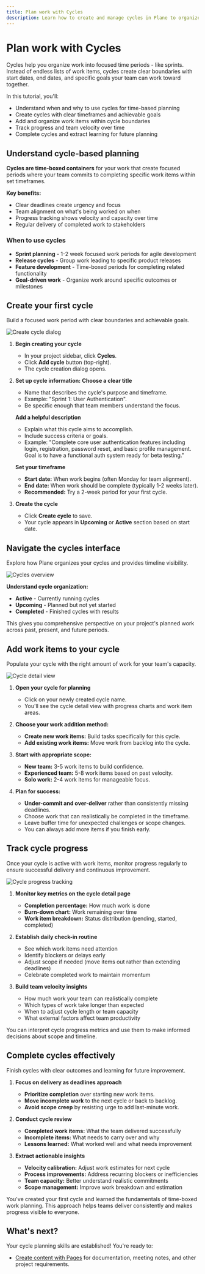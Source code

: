 ```yaml
---
title: Plan work with Cycles
description: Learn how to create and manage cycles in Plane to organize work into time-boxed periods, track progress, and deliver results as a team.
---
```


# Plan work with Cycles

Cycles help you organize work into focused time periods - like sprints. Instead of endless lists of work items, cycles create clear boundaries with start dates, end dates, and specific goals your team can work toward together.

In this tutorial, you'll:
- Understand when and why to use cycles for time-based planning
- Create cycles with clear timeframes and achievable goals
- Add and organize work items within cycle boundaries
- Track progress and team velocity over time
- Complete cycles and extract learning for future planning

## Understand cycle-based planning

**Cycles are time-boxed containers** for your work that create focused periods where your team commits to completing specific work items within set timeframes.

**Key benefits:**
- Clear deadlines create urgency and focus
- Team alignment on what's being worked on when
- Progress tracking shows velocity and capacity over time
- Regular delivery of completed work to stakeholders

### When to use cycles

- **Sprint planning** - 1-2 week focused work periods for agile development
- **Release cycles** - Group work leading to specific product releases
- **Feature development** - Time-boxed periods for completing related functionality
- **Goal-driven work** - Organize work around specific outcomes or milestones

## Create your first cycle
Build a focused work period with clear boundaries and achievable goals.

![Create cycle dialog](https://media.docs.plane.so/tutorials/create-cycle.webp#hero)

1. **Begin creating your cycle**
    - In your project sidebar, click **Cycles**.
   - Click **Add cycle** button (top-right).
   - The cycle creation dialog opens.

2. **Set up cycle information:**
   **Choose a clear title**
   - Name that describes the cycle's purpose and timeframe.
   - Example: "Sprint 1: User Authentication".
   - Be specific enough that team members understand the focus.

   **Add a helpful description**
   - Explain what this cycle aims to accomplish.
   - Include success criteria or goals.
   - Example: "Complete core user authentication features including login, registration, password reset, and basic profile management. Goal is to have a functional auth system ready for beta testing."

   **Set your timeframe**
   - **Start date:** When work begins (often Monday for team alignment).
   - **End date:** When work should be complete (typically 1-2 weeks later).
   - **Recommended:** Try a 2-week period for your first cycle.

3. **Create the cycle**
   - Click **Create cycle** to save.
   - Your cycle appears in **Upcoming** or **Active** section based on start date.

## Navigate the cycles interface

Explore how Plane organizes your cycles and provides timeline visibility.

![Cycles overview](https://media.docs.plane.so/tutorials/cycles-interface.webp#hero)

**Understand cycle organization:**
   - **Active** - Currently running cycles
   - **Upcoming** - Planned but not yet started
   - **Completed** - Finished cycles with results

This gives you comprehensive perspective on your project's planned work across past, present, and future periods.

## Add work items to your cycle
Populate your cycle with the right amount of work for your team's capacity.

![Cycle detail view](https://media.docs.plane.so/tutorials/add-work-items-to-cycle.webp#hero)

1. **Open your cycle for planning**
   - Click on your newly created cycle name.
   - You'll see the cycle detail view with progress charts and work item areas.

2. **Choose your work addition method:**
   - **Create new work items:** Build tasks specifically for this cycle.
   - **Add existing work items:** Move work from backlog into the cycle.

3. **Start with appropriate scope:**
   - **New team:** 3-5 work items to build confidence.
   - **Experienced team:** 5-8 work items based on past velocity.
   - **Solo work:** 2-4 work items for manageable focus.

4. **Plan for success:**
   - **Under-commit and over-deliver** rather than consistently missing deadlines.
   - Choose work that can realistically be completed in the timeframe.
   - Leave buffer time for unexpected challenges or scope changes.
   - You can always add more items if you finish early.

## Track cycle progress
Once your cycle is active with work items, monitor progress regularly to ensure successful delivery and continuous improvement.

![Cycle progress tracking](https://media.docs.plane.so/tutorials/view-cycle-progress.webp#hero)

1. **Monitor key metrics on the cycle detail page**
   - **Completion percentage:** How much work is done
   - **Burn-down chart:** Work remaining over time
   - **Work item breakdown:** Status distribution (pending, started, completed)

2. **Establish daily check-in routine**
   - See which work items need attention
   - Identify blockers or delays early
   - Adjust scope if needed (move items out rather than extending deadlines)
   - Celebrate completed work to maintain momentum

3. **Build team velocity insights**
   - How much work your team can realistically complete
   - Which types of work take longer than expected
   - When to adjust cycle length or team capacity
   - What external factors affect team productivity

You can interpret cycle progress metrics and use them to make informed decisions about scope and timeline.

## Complete cycles effectively

Finish cycles with clear outcomes and learning for future improvement.

1. **Focus on delivery as deadlines approach**
   - **Prioritize completion** over starting new work items.
   - **Move incomplete work** to the next cycle or back to backlog.
   - **Avoid scope creep** by resisting urge to add last-minute work.

2. **Conduct cycle review**
   - **Completed work items:** What the team delivered successfully
   - **Incomplete items:** What needs to carry over and why
   - **Lessons learned:** What worked well and what needs improvement

3. **Extract actionable insights**
   - **Velocity calibration:** Adjust work estimates for next cycle
   - **Process improvements:** Address recurring blockers or inefficiencies
   - **Team capacity:** Better understand realistic commitments
   - **Scope management:** Improve work breakdown and estimation

You've created your first cycle and learned the fundamentals of time-boxed work planning. This approach helps teams deliver consistently and makes progress visible to everyone.

## What's next?
Your cycle planning skills are established! You're ready to:

- [Create content with Pages](/introduction/tutorials/create-pages) for documentation, meeting notes, and other project requirements.